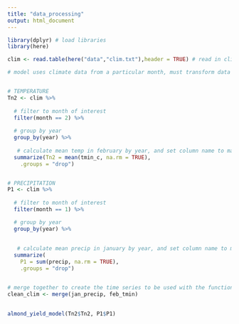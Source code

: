 ```yaml
---
title: "data_processing"
output: html_document
---
```


```r
library(dplyr) # load libraries
library(here)
```

```r
clim <- read.table(here("data","clim.txt"),header = TRUE) # read in climate data 
```


```r
# model uses climate data from a particular month, must transform data by summarizing daily data into monthly data


# TEMPERATURE
Tn2 <- clim %>% 
  
  # filter to month of interest
  filter(month == 2) %>%
  
  # group by year
  group_by(year) %>% 
  
   # calculate mean temp in february by year, and set column name to match function parameter
  summarize(Tn2 = mean(tmin_c, na.rm = TRUE),
    .groups = "drop") 


# PRECIPITATION
P1 <- clim %>%
  
  # filter to month of interest
  filter(month == 1) %>%  

  # group by year 
  group_by(year) %>%
  
  
   # calculate mean precip in january by year, and set column name to match function parameter
  summarize(
    P1 = sum(precip, na.rm = TRUE),
    .groups = "drop")


# merge together to create the time series to be used with the function 
clean_clim <- merge(jan_precip, feb_tmin)
  
```

```r
almond_yield_model(Tn2$Tn2, P1$P1)

```


